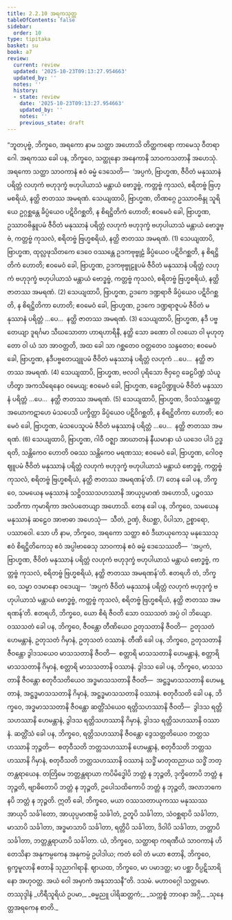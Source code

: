 ```yaml
---
title: 2.2.10 အရကသုတ္တ
tableOfContents: false
sidebar:
  order: 10
type: tipitaka
basket: su
book: a7
review:
  current: review
  updated: '2025-10-23T09:13:27.954663'
  updated_by: ''
  notes: ''
  history:
  - state: review
    date: '2025-10-23T09:13:27.954663'
    updated_by: ''
    notes: ''
    previous_state: draft
---
```



<ReviewStatus review={frontmatter.review} showDetails={true} />

<HypothesisAnnotation frontmatter={frontmatter} />

<DynamicBreadcrumb />

<Division number="74" book="a7" e="ch" v="16" p="501">

<Paragraph number="593" book="a7">
“ဘူတပုဗ္ဗံ, ဘိက္ခဝေ, အရကော နာမ သတ္ထာ အဟောသိ တိတ္ထကရော ကာမေသု ဝီတရာဂေါ. အရကဿ ခေါ ပန, ဘိက္ခဝေ, သတ္ထုနော အနေကာနိ သာဝကသတာနိ အဟေသုံ. အရကော သတ္ထာ သာဝကာနံ ဧဝံ ဓမ္မံ ဒေသေတိ—  ‘အပ္ပကံ, ဗြာဟ္မဏ, ဇီဝိတံ မနုဿာနံ ပရိတ္တံ လဟုကံ ဗဟုဒုက္ခံ ဗဟုပါယာသံ မန္တာယံ ဗောဒ္ဓဗ္ဗံ, ကတ္တဗ္ဗံ ကုသလံ, စရိတဗ္ဗံ ဗြဟ္မစရိယံ, နတ္ထိ ဇာတဿ အမရဏံ.
</Paragraph>

<Paragraph number="594" book="a7">
သေယျထာပိ, ဗြာဟ္မဏ, တိဏဂ္ဂေ ဥဿာဝဗိန္ဒု သူရိယေ ဥဂ္ဂစ္ဆန္တေ ခိပ္ပံယေဝ ပဋိဝိဂစ္ဆတိ, န စိရဋ္ဌိတိကံ ဟောတိ; ဧဝမေဝံ ခေါ, ဗြာဟ္မဏ, ဥဿာဝဗိန္ဒူပမံ ဇီဝိတံ မနုဿာနံ ပရိတ္တံ လဟုကံ ဗဟုဒုက္ခံ ဗဟုပါယာသံ မန္တာယံ ဗောဒ္ဓဗ္ဗံ, ကတ္တဗ္ဗံ ကုသလံ, စရိတဗ္ဗံ ဗြဟ္မစရိယံ, နတ္ထိ ဇာတဿ အမရဏံ. (1)
</Paragraph>

<Paragraph number="595" book="a7">
သေယျထာပိ, ဗြာဟ္မဏ, ထုလ္လဖုသိတကေ ဒေဝေ ဝဿန္တေ ဥဒကဗုဗ္ဗုဠံ ခိပ္ပံယေဝ ပဋိဝိဂစ္ဆတိ, န စိရဋ္ဌိတိကံ ဟောတိ; ဧဝမေဝံ ခေါ, ဗြာဟ္မဏ, ဥဒကဗုဗ္ဗုဠူပမံ ဇီဝိတံ မနုဿာနံ ပရိတ္တံ လဟုကံ ဗဟုဒုက္ခံ ဗဟုပါယာသံ မန္တာယံ ဗောဒ္ဓဗ္ဗံ, ကတ္တဗ္ဗံ ကုသလံ, စရိတဗ္ဗံ ဗြဟ္မစရိယံ, နတ္ထိ ဇာတဿ အမရဏံ. (2)
</Paragraph>

<Paragraph number="596" book="a7">
သေယျထာပိ, ဗြာဟ္မဏ, ဥဒကေ ဒဏ္ဍရာဇိ ခိပ္ပံယေဝ ပဋိဝိဂစ္ဆတိ, န စိရဋ္ဌိတိကာ ဟောတိ; ဧဝမေဝံ ခေါ, ဗြာဟ္မဏ, ဥဒကေ ဒဏ္ဍရာဇူပမံ ဇီဝိတံ မနုဿာနံ ပရိတ္တံ …ပေ…  နတ္ထိ ဇာတဿ အမရဏံ. (3)
</Paragraph>

<Paragraph number="597" book="a7">
သေယျထာပိ, ဗြာဟ္မဏ, နဒီ ပဗ္ဗတေယျာ ဒူရင်္ဂမာ သီဃသောတာ ဟာရဟာရိနီ, နတ္ထိ သော ခဏော ဝါ လယော ဝါ မုဟုတ္တော ဝါ ယံ သာ အာဝတ္တတိ, အထ ခေါ သာ ဂစ္ဆတေဝ ဝတ္တတေဝ သန္ဒတေဝ; ဧဝမေဝံ ခေါ, ဗြာဟ္မဏ, နဒီပဗ္ဗတေယျူပမံ ဇီဝိတံ မနုဿာနံ ပရိတ္တံ လဟုကံ …ပေ…  နတ္ထိ ဇာတဿ အမရဏံ. (4)
</Paragraph>

<Paragraph number="598" book="a7">
သေယျထာပိ, ဗြာဟ္မဏ, ဗလဝါ ပုရိသော ဇိဝှဂ္ဂေ ခေဠပိဏ္ဍံ သံယူဟိတွာ အကသိရေနေဝ ဝမေယျ; ဧဝမေဝံ ခေါ, ဗြာဟ္မဏ, ခေဠပိဏ္ဍူပမံ ဇီဝိတံ မနုဿာနံ ပရိတ္တံ …ပေ…  နတ္ထိ ဇာတဿ အမရဏံ. (5)
</Paragraph>

<Paragraph number="599" book="a7">
သေယျထာပိ, ဗြာဟ္မဏ, ဒိဝသံသန္တတ္တေ အယောကဋာဟေ မံသပေသိ ပက္ခိတ္တာ ခိပ္ပံယေဝ ပဋိဝိဂစ္ဆတိ, န စိရဋ္ဌိတိကာ ဟောတိ; ဧဝမေဝံ ခေါ, ဗြာဟ္မဏ, မံသပေသူပမံ ဇီဝိတံ မနုဿာနံ ပရိတ္တံ …ပေ…  နတ္ထိ ဇာတဿ အမရဏံ. (6)
</Paragraph>

<Paragraph number="600" book="a7">
သေယျထာပိ, ဗြာဟ္မဏ, ဂါဝီ ဝဇ္ဈာ အာဃာတနံ နီယမာနာ ယံ ယဒေဝ ပါဒံ ဥဒ္ဓရတိ, သန္တိကေဝ ဟောတိ ဝဓဿ သန္တိကေဝ မရဏဿ; ဧဝမေဝံ ခေါ, ဗြာဟ္မဏ, ဂေါဝဇ္ဈူပမံ ဇီဝိတံ မနုဿာနံ ပရိတ္တံ လဟုကံ ဗဟုဒုက္ခံ ဗဟုပါယာသံ မန္တာယံ ဗောဒ္ဓဗ္ဗံ, ကတ္တဗ္ဗံ ကုသလံ, စရိတဗ္ဗံ ဗြဟ္မစရိယံ, နတ္ထိ ဇာတဿ အမရဏန်’တိ. (7)
</Paragraph>

<Paragraph number="601" book="a7">
တေန ခေါ ပန, ဘိက္ခဝေ, သမယေန မနုဿာနံ သဋ္ဌိဝဿသဟဿာနိ အာယုပ္ပမာဏံ အဟောသိ, ပဉ္စဝဿသတိကာ ကုမာရိကာ အလံပတေယျာ အဟောသိ. တေန ခေါ ပန, ဘိက္ခဝေ, သမယေန မနုဿာနံ ဆဠေဝ အာဗာဓာ အဟေသုံ—  သီတံ, ဥဏှံ, ဇိဃစ္ဆာ, ပိပါသာ, ဥစ္စာရော, ပဿာဝေါ. သော ဟိ နာမ, ဘိက္ခဝေ, အရကော သတ္ထာ ဧဝံ ဒီဃာယုကေသု မနုဿေသု ဧဝံ စိရဋ္ဌိတိကေသု ဧဝံ အပ္ပါဗာဓေသု သာဝကာနံ ဧဝံ ဓမ္မံ ဒေသေဿတိ—  ‘အပ္ပကံ, ဗြာဟ္မဏ, ဇီဝိတံ မနုဿာနံ ပရိတ္တံ လဟုကံ ဗဟုဒုက္ခံ ဗဟုပါယာသံ မန္တာယံ ဗောဒ္ဓဗ္ဗံ, ကတ္တဗ္ဗံ ကုသလံ, စရိတဗ္ဗံ ဗြဟ္မစရိယံ, နတ္ထိ ဇာတဿ အမရဏန်’တိ.
</Paragraph>

<Paragraph number="602" book="a7">
ဧတရဟိ တံ, ဘိက္ခဝေ, သမ္မာ ဝဒမာနော ဝဒေယျ—  ‘အပ္ပကံ ဇီဝိတံ မနုဿာနံ ပရိတ္တံ လဟုကံ ဗဟုဒုက္ခံ ဗဟုပါယာသံ မန္တာယံ ဗောဒ္ဓဗ္ဗံ, ကတ္တဗ္ဗံ ကုသလံ, စရိတဗ္ဗံ ဗြဟ္မစရိယံ, နတ္ထိ ဇာတဿ အမရဏန်’တိ. ဧတရဟိ, ဘိက္ခဝေ, ယော စိရံ ဇီဝတိ သော ဝဿသတံ အပ္ပံ ဝါ ဘိယျော. ဝဿသတံ ခေါ ပန, ဘိက္ခဝေ, ဇီဝန္တော တီဏိယေဝ ဥတုသတာနိ ဇီဝတိ—  ဥတုသတံ ဟေမန္တာနံ, ဥတုသတံ ဂိမှာနံ, ဥတုသတံ ဝဿာနံ. တီဏိ ခေါ ပန, ဘိက္ခဝေ, ဥတုသတာနိ ဇီဝန္တော ဒွါဒသယေဝ မာသသတာနိ ဇီဝတိ—  စတ္တာရိ မာသသတာနိ ဟေမန္တာနံ, စတ္တာရိ မာသသတာနိ ဂိမှာနံ, စတ္တာရိ မာသသတာနိ ဝဿာနံ. ဒွါဒသ ခေါ ပန, ဘိက္ခဝေ, မာသသတာနိ ဇီဝန္တော စတုဝီသတိယေဝ အဒ္ဓမာသသတာနိ ဇီဝတိ—  အဋ္ဌဒ္ဓမာသသတာနိ ဟေမန္တာနံ, အဋ္ဌဒ္ဓမာသသတာနိ ဂိမှာနံ, အဋ္ဌဒ္ဓမာသသတာနိ ဝဿာနံ. စတုဝီသတိ ခေါ ပန, ဘိက္ခဝေ, အဒ္ဓမာသသတာနိ ဇီဝန္တော ဆတ္တိံသံယေဝ ရတ္တိသဟဿာနိ ဇီဝတိ—  ဒွါဒသ ရတ္တိသဟဿာနိ ဟေမန္တာနံ, ဒွါဒသ ရတ္တိသဟဿာနိ ဂိမှာနံ, ဒွါဒသ ရတ္တိသဟဿာနိ ဝဿာနံ. ဆတ္တိံသံ ခေါ ပန, ဘိက္ခဝေ, ရတ္တိသဟဿာနိ ဇီဝန္တော ဒွေသတ္တတိယေဝ ဘတ္တသဟဿာနိ ဘုဉ္ဇတိ—  စတုဝီသတိ ဘတ္တသဟဿာနိ ဟေမန္တာနံ, စတုဝီသတိ ဘတ္တသဟဿာနိ ဂိမှာနံ, စတုဝီသတိ ဘတ္တသဟဿာနိ ဝဿာနံ သဒ္ဓိံ မာတုထညာယ သဒ္ဓိံ ဘတ္တန္တရာယေန.
</Paragraph>

<Paragraph number="603" book="a7">
တတြိမေ ဘတ္တန္တရာယာ ကပိမိဒ္ဓေါပိ ဘတ္တံ န ဘုဉ္ဇတိ, ဒုက္ခိတောပိ ဘတ္တံ န ဘုဉ္ဇတိ, ဗျာဓိတောပိ ဘတ္တံ န ဘုဉ္ဇတိ, ဥပေါသထိကောပိ ဘတ္တံ န ဘုဉ္ဇတိ, အလာဘကေနပိ ဘတ္တံ န ဘုဉ္ဇတိ. ဣတိ ခေါ, ဘိက္ခဝေ, မယာ ဝဿသတာယုကဿ မနုဿဿ အာယုပိ သင်္ခါတော, အာယုပ္ပမာဏမ္ပိ သင်္ခါတံ, ဥတူပိ သင်္ခါတာ, သံဝစ္ဆရာပိ သင်္ခါတာ, မာသာပိ သင်္ခါတာ, အဒ္ဓမာသာပိ သင်္ခါတာ, ရတ္တိပိ သင်္ခါတာ, ဒိဝါပိ သင်္ခါတာ, ဘတ္တာပိ သင်္ခါတာ, ဘတ္တန္တရာယာပိ သင်္ခါတာ. ယံ, ဘိက္ခဝေ, သတ္ထာရာ ကရဏီယံ သာဝကာနံ ဟိတေသိနာ အနုကမ္ပကေန အနုကမ္ပံ ဥပါဒါယ; ကတံ ဝေါ တံ မယာ ဧတာနိ, ဘိက္ခဝေ, ရုက္ခမူလာနိ ဧတာနိ သုညာဂါရာနိ. ဈာယထ, ဘိက္ခဝေ, မာ ပမာဒတ္ထ; မာ ပစ္ဆာ ဝိပ္ပဋိသာရိနော အဟုဝတ္ထ. အယံ ဝေါ အမှာကံ အနုသာသနီ”တိ.

</Paragraph>
</Division>

<Paragraph number="604" type="center" book="a7">
ဒသမံ.



</Paragraph>

<Paragraph number="605" type="center" book="a7">
မဟာဝဂ္ဂေါ သတ္တမော.



</Paragraph>

<Paragraph number="606" type="center" book="a7">
တဿုဒ္ဒါနံ


</Paragraph>

<Paragraph number="607" type="verses" book="a7">
_ဟိရီသူရိယံ ဥပမာ,_  
_ဓမ္မညူ ပါရိဆတ္တကံ;_  
_သက္ကစ္စံ ဘာဝနာ အဂ္ဂိ,_  
_သုနေတ္တအရကေန စာတိ._
</Paragraph>